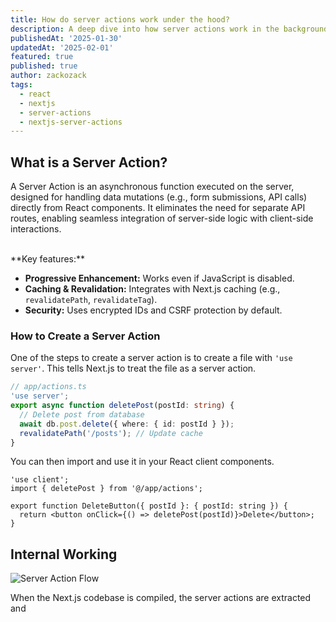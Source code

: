 ```yaml
---
title: How do server actions work under the hood?
description: A deep dive into how server actions work in the background, and undelying mechanisms that make it possible.
publishedAt: '2025-01-30'
updatedAt: '2025-02-01'
featured: true
published: true
author: zackozack
tags:
  - react
  - nextjs
  - server-actions
  - nextjs-server-actions
---
```


## What is a Server Action?

A Server Action is an asynchronous function executed on the server, designed for handling data mutations (e.g., form submissions, API calls) directly from React components. It eliminates the need for separate API routes, enabling seamless integration of server-side logic with client-side interactions.

<br />
**Key features:**

- **Progressive Enhancement:** Works even if JavaScript is disabled.
- **Caching & Revalidation:** Integrates with Next.js caching (e.g., `revalidatePath`, `revalidateTag`).
- **Security:** Uses encrypted IDs and CSRF protection by default.

### How to Create a Server Action

One of the steps to create a server action is to create a file with `'use server'`. This tells Next.js to treat the file as a server action.

```ts
// app/actions.ts
'use server';
export async function deletePost(postId: string) {
  // Delete post from database
  await db.post.delete({ where: { id: postId } });
  revalidatePath('/posts'); // Update cache
}
```

You can then import and use it in your React client components.

```tsx
'use client';
import { deletePost } from '@/app/actions';

export function DeleteButton({ postId }: { postId: string }) {
  return <button onClick={() => deletePost(postId)}>Delete</button>;
}
```

## Internal Working

<img src="/images/server-actions-under-the-hood/server-action-flow.png" alt="Server Action Flow" />

When the Next.js codebase is compiled, the server actions are extracted and
